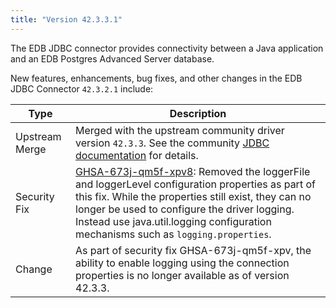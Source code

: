 ```yaml
---
title: "Version 42.3.3.1"
---
```


The EDB JDBC connector provides connectivity between a Java application and an EDB Postgres Advanced Server database.

New features, enhancements, bug fixes, and other changes in the EDB JDBC Connector `42.3.2.1` include:

| Type           | Description                                                                                                                                                                                                                                                                                                                |
| -------------- | ------------------------------------------------------------------------------- |
| Upstream Merge | Merged with the upstream community driver version `42.3.3`. See the community [JDBC documentation](https://jdbc.postgresql.org/documentation/changelog.html#version_42.3.3) for details.                                                                                                                        |
| Security Fix   |  [GHSA-673j-qm5f-xpv8](https://github.com/advisories/GHSA-673j-qm5f-xpv8): Removed the loggerFile and loggerLevel configuration properties as part of this fix. While the properties still exist, they can no longer be used to configure the driver logging. Instead use java.util.logging configuration mechanisms such as `logging.properties`. |
| Change         | As part of security fix GHSA-673j-qm5f-xpv, the ability to enable logging using the connection properties is no longer available as of version 42.3.3. |                                                                                                                                                                                                                                                                    |




